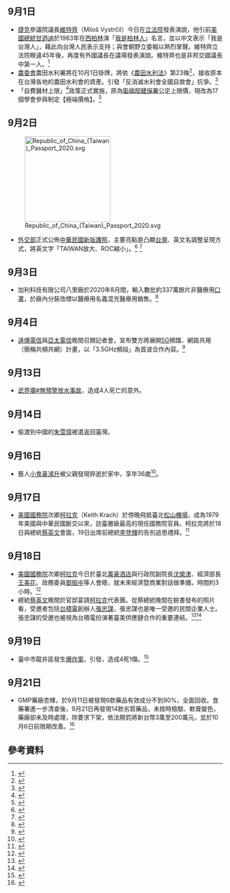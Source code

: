 {{vfd|[[Wikipedia:頁面存廢討論/記錄/2022/06/17#2022年6月臺灣|比較標準]]提刪|date=2022/06/18}}
<noinclude>{{MonthInTaiwan|2020|9}}
</noinclude>

== 9月1日 ==
* [[捷克|捷克]]參議院議長[[維特齊|維特齊]]（Miloš Vystrčil）今日在[[立法院|立法院]]發表演說，他引前[[美國總統|美國總統]][[甘迺迪|甘迺迪]]於1963年在[[西柏林|西柏林]]演「[[我是柏林人|我是柏林人]]」名言，並以中文表示「我是台灣人」，藉此向台灣人民表示支持；與會朝野立委報以熱烈掌聲。維特齊立法院睽違45年後，再度有外國議長在議場發表演說。維特齊也是非邦交國議長中第一人。<ref>{{cite news|author=|editor=|title=維特齊立法院演講 用中文說「我是台灣人」[影]|url=https://www.cna.com.tw/news/firstnews/202009015002.aspx|accessdate=2020-09-02|agency=中央社|date=2020-09-01|archive-date=2020-09-04|archive-url=https://web.archive.org/web/20200904205646/https://www.cna.com.tw/news/firstnews/202009015002.aspx|dead-url=no}}</ref>
* [[農委會|農委會]]農田水利署將在10月1日掛牌，將依《[[農田水利法_(中華民國)|農田水利法]]》第23條<ref>{{cite web |title=農田水利法 |url=https://law.moj.gov.tw/LawClass/LawAll.aspx?pcode=M0100016 |website=法務部全國法規資料庫 |accessdate=2020-09-01 |archive-date=2020-11-05 |archive-url=https://web.archive.org/web/20201105193401/https://law.moj.gov.tw/LawClass/LawAll.aspx?pcode=M0100016 |dead-url=no }}</ref>，接收原本在台灣各地的農田水利會的資產。引發「反消滅水利會全國自救會」抗爭。<ref>{{cite news |author1=謝德瑾 |title=農田水利署10月1日掛牌 反消滅水利會決聲請假處分抗爭 |url=https://newtalk.tw/news/view/2020-09-01/459150 |accessdate=2020-09-01 |publisher=新頭殼 Newtalk |archive-date=2020-11-07 |archive-url=https://web.archive.org/web/20201107040818/https://newtalk.tw/news/view/2020-09-01/459150 |dead-url=no }}</ref>
* 「自費醫材上限」<ref>{{cite web |title=醫材價格設上限？健保署：不包含全額自費！ |url=https://www.mohw.gov.tw/cp-4343-54425-1.html |website=衛生福利部 |accessdate=2020-06-11 |archive-date=2020-10-01 |archive-url=https://web.archive.org/web/20201001171817/https://www.mohw.gov.tw/cp-4343-54425-1.html |dead-url=no }}</ref>政策正式實施，原為[[衛福部|衛福部]][[健保署|健保署]]公定上限價，現改為17個學會參與制定【極端價格】。<ref>{{cite web |author1=林以璿 |title=醫質疑「自費醫材上限」悄上路！健保署長親自回應了 |url=https://heho.com.tw/archives/135336 |website=Heho健康 |accessdate=2020-09-01 |archive-date=2020-10-01 |archive-url=https://web.archive.org/web/20201001114234/https://heho.com.tw/archives/135336 |dead-url=no }}</ref>

==9月2日==
[[File:Republic_of_China_(Taiwan)_Passport_2020.svg|200px]]
* [[中華民國外交部|外交部]]正式公佈[[中華民國護照|中華民國新版護照]]，主要亮點是凸顯[[台灣|台灣]]、英文名調整呈現方式，將英文字「TAIWAN放大、ROC縮小」。<ref>{{cite news|url=https://udn.com/news/story/121645/4828508|title=新護照「TAIWAN放大、ROC縮小」 網酸：台灣美學出了什麼事？|newspaper=聯合新聞網|date=2020-09-02|accessdate=2020-09-05|archive-date=2020-09-17|archive-url=https://web.archive.org/web/20200917101618/https://udn.com/news/story/121645/4828508|dead-url=no}}</ref> <ref name="交">{{cite web |author1=領事事務局 |title=外交部預訂於110年1月發行提升台灣辨識度的新版護照 |url=https://www.mofa.gov.tw/News_Content_M_2.aspx?n=8742DCE7A2A28761&sms=491D0E5BF5F4BC36&s=4FB2B115E3BA2497 |website=中華民國外交部 |access-date=2020-09-05 |archive-date=2020-11-07 |archive-url=https://web.archive.org/web/20201107220831/https://www.mofa.gov.tw/News_Content_M_2.aspx?n=8742DCE7A2A28761&sms=491D0E5BF5F4BC36&s=4FB2B115E3BA2497 }}</ref>

== 9月3日 ==
*加利科技有限公司八里廠於2020年8月間，輸入數批約337萬餘片非醫療用[[口罩|口罩]]，於廠內分裝改標以醫療用名義混充醫療用銷售。<ref>{{cite web |title=查獲加利科技有限公司以非醫用口罩混充實名制醫用口罩銷售之說明 |url=https://www.fda.gov.tw/TC/newsContent.aspx?cid=4&id=t599798 |website=衛生福利部食品藥物管理署 |accessdate=2020-09-03 |archive-date=2020-09-04 |archive-url=https://web.archive.org/web/20200904110727/https://www.fda.gov.tw/TC/newsContent.aspx?cid=4&id=t599798 |dead-url=no }}</ref>

==9月4日==
*[[遠傳電信|遠傳電信]]與[[亞太電信|亞太電信]]晚間召開記者會，宣布雙方將展開[[5G|5G]]頻譜、網路共用（簡稱共頻共網）計畫，以「3.5GHz頻段」為首波合作內容。<ref>{{cite news|url=https://www.bnext.com.tw/article/59127/5g-collaborate-fareastone-asia-pacific|title=魚肚真好吃！遠傳下聘亞太電、結親鴻海，台灣大5G佈局遭突襲|website=數位時代|date=2020-09-05|accessdate=2020-09-06|archive-date=2020-09-07|archive-url=https://web.archive.org/web/20200907101333/https://www.bnext.com.tw/article/59127/5g-collaborate-fareastone-asia-pacific|dead-url=no}}</ref>

==9月13日==
*[[武界壩#無預警放水事故|武界壩#無預警放水事故]]，造成4人死亡的意外。

==9月14日==
*偷渡到中國的[[朱雪璋|朱雪璋]]被遣返回臺灣。
==9月16日==
*藝人[[小鬼黃鴻升|小鬼黃鴻升]]被父親發現猝逝於家中，享年36歲<ref>{{Cite web|title=36歲黃鴻升滑倒猝逝 昨晚7：15返家身影曝光！啦啦隊女友悲痛無法言語|url=https://tw.appledaily.com/entertainment/20200916/AWOBODBD5ZAOFDNRXH6QQ7CPQM/|accessdate=2020-09-16|work=蘋果新聞網|language=zh-tw|archive-date=2020-12-07|archive-url=https://web.archive.org/web/20201207073039/https://tw.appledaily.com/entertainment/20200916/AWOBODBD5ZAOFDNRXH6QQ7CPQM/|dead-url=no}}</ref>。

==9月17日==
* [[美國|美國]][[美國國務院|國務院]]次卿[[基思·克拉奇|柯拉克]]（Keith Krach）於傍晚飛抵臺北[[臺北松山機場|松山機場]]，成為1979年美國與中華民國斷交以來，訪臺層級最高的現任國務院官員。柯拉克將於18日與總統[[蔡英文|蔡英文]]會面，19日出席前總統[[李登輝|李登輝]]的告別追思禮拜。<ref>{{cite news|author=|editor=|title=1979年來訪台層級最高美國務院官員 次卿柯拉克抵台|url=https://www.cna.com.tw/news/firstnews/202009175011.aspx|accessdate=2020-09-18|agency=中央社|date=2020-09-18|archive-date=2020-11-26|archive-url=https://web.archive.org/web/20201126043604/https://www.cna.com.tw/news/firstnews/202009175011.aspx|dead-url=no}}</ref>

==9月18日==
* [[美國|美國]][[美國國務院|國務院]]次卿[[基思·克拉奇|柯拉克]]今日於臺北[[萬豪酒店|萬豪酒店]]與行政院副院長[[沈榮津|沈榮津]]、經濟部長[[王美花|王美花]]、政務委員[[鄧振中|鄧振中]]等人會晤，就未來經濟暨商業對話做準備，時間約3小時。<ref>{{cite news|author=|editor=|title=美國代表團經濟會議 台美官員晤談3小時|url=https://www.cna.com.tw/news/firstnews/202009180129.aspx|accessdate=2020-09-21|agency=中央社|date=2020-09-18|archive-date=2020-10-29|archive-url=https://web.archive.org/web/20201029220332/https://www.cna.com.tw/news/firstnews/202009180129.aspx|dead-url=no}}</ref>
* 總統[[蔡英文|蔡英文]]晚間於官邸宴請[[基思·克拉奇|柯拉克]]代表團。從蔡總統晚間在臉書發布的照片看，受邀者包括[[台積電|台積電]]創辦人[[張忠謀|張忠謀]]，張忠謀也是唯一受邀的民間企業人士。張忠謀的受邀也被視為台積電扮演著臺美供應鏈合作的重要連結。<ref>{{cite news|author=|editor=|title=蔡總統宴請柯拉克訪團 張忠謀與會成焦點|url=https://www.cna.com.tw/news/firstnews/202009180337.aspx|accessdate=2020-09-21|agency=中央社|date=2020-09-19|archive-date=2020-11-06|archive-url=https://web.archive.org/web/20201106081431/https://www.cna.com.tw/news/firstnews/202009180337.aspx|dead-url=no}}</ref><ref>{{cite news|author=|editor=|title=張忠謀出席總統餐會 專家：台積電成台美重要連結|url=https://www.cna.com.tw/news/firstnews/202009190110.aspx|accessdate=2020-09-21|agency=中央社|date=2020-09-19|archive-date=2020-11-06|archive-url=https://web.archive.org/web/20201106054551/https://www.cna.com.tw/news/firstnews/202009190110.aspx|dead-url=no}}</ref>

==9月19日==
*臺中市龍井區發生[[東海商圈氣爆|爆炸案]]，引發{{link-en|建築物火災|structure fire}}，造成4死1傷。<ref name=":0">{{cite news|author=郝雪卿|title=東海商圈氣爆釀4死1傷 消防局初步研判瓦斯爆炸|url=https://www.cna.com.tw/news/firstnews/202009190048.aspx|date=2020-09-19|publisher=中央社|archive-url=https://web.archive.org/web/20201020144828/https://www.cna.com.tw/news/firstnews/202009190048.aspx|archive-date=2020-10-20|accessdate=2020-10-10|dead-url=no}}</ref>

==9月21日==
*GMP藥廠杏輝，於9月11日被發現6款藥品有效成分不到90%，全面回收。食藥署進一步清查後，9月21日再發現14款劣質藥品，未按時檢驗、軟膏變色，藥廠卻未及時處理，除要求下架，依法開罰將新台幣3萬至200萬元，並於10月6日前限期改善。<ref>{{cite news |author1=張茗喧，陳政偉 |title=首頁 / 重點新聞 杏輝再爆14款藥品出包下架 最重罰200萬元 |url=https://www.cna.com.tw/news/firstnews/202009220289.aspx |accessdate=2020-09-22 |agency=中央社 |date=2020-09-22 |archive-date=2020-11-19 |archive-url=https://web.archive.org/web/20201119061329/https://www.cna.com.tw/news/firstnews/202009220289.aspx |dead-url=no }}</ref>

== 參考資料 ==
{{Reflist|30em}}

{{portal|台灣}}
{{Portal:台灣新聞動態/Footer}}